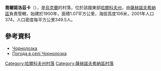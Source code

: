 {{coord|49|11|44|N|35|47|56|E|scale:100000_region:UA|display=title}}

'''喬爾諾洛茲卡'''（{{lang-uk|Чорнолозка}}），是[[烏克蘭|烏克蘭]]的村落，位於該國東部[[哈爾科夫州|哈爾科夫州]]，由[[薩赫諾夫希納區|薩赫諾夫希納區]]負責管轄，始建於1900年，面積1.07平方公里，海拔高度106米，2001年人口374，人口密度每平方公里349.5人。

==參考資料==
*[http://gska2.rada.gov.ua/pls/z7502/A005?rdat1=28.01.2010&rf7571=33920 Чорнолозка]{{dead link|date=2017年12月 |bot=InternetArchiveBot |fix-attempted=yes }}
* [http://weather.in.ua/ua/har'kovskaja/28530 Погода в селі Чорнолозка]{{Wayback|url=http://weather.in.ua/ua/har'kovskaja/28530 |date=20160323035325 }}

{{DEFAULTSORT:Чорнолозка}}
[[Category:哈爾科夫州村落|Category:哈爾科夫州村落]]
[[Category:薩赫諾夫希納區村落|Category:薩赫諾夫希納區村落]]


{{Kharkiv-geo-stub}}